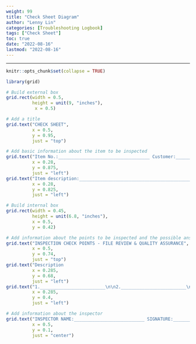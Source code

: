 ```yaml
---
weight: 99
title: "Check Sheet Diagram"
author: "Lenny Lin"
categories: [Troubleshooting Logbook]
tags: ["Check Sheet"]
toc: true
date: "2022-08-16"
lastmod: "2022-08-16"
---
```



<!--more-->

---

```r
knitr::opts_chunk$set(collapse = TRUE)
```

```r
library(grid)
```





```r
# Build external box
grid.rect(width = 0.5,
          height = unit(9, "inches"),
           x = 0.5)

# Add a title
grid.text("CHECK SHEET",
          x = 0.5,
          y = 0.95,
          just = "top")

# Add basic information about the item to be inspected
grid.text("Item No.:___________________________________ Customer:___________________________________",
          x = 0.28,
          y = 0.875,
          just = "left")
grid.text("Item description:________________________________________________________________________",
          x = 0.28,
          y = 0.825,
          just = "left")

# Build internal box
grid.rect(width = 0.45,
          height = unit(6.8, "inches"),
          x = 0.5,
          y = 0.42)

# Add information about the points to be inspected and the possible answers
grid.text("INSPECTION CHECK POINTS - FILE REVIEW & QUALITY ASSURANCE",
          x = 0.5,
          y = 0.74,
          just = "top")
grid.text("Description                                                     YES               NO               N/A               Comments",
          x = 0.285,
          y = 0.68,
          just = "left")
grid.text("1._________________________\n\n2._________________________\n\n3._________________________\n\n4._________________________\n\n5._________________________\n\n6._________________________\n\n7._________________________\n\n8._________________________\n\n9._________________________\n\n10.________________________",
          x = 0.285,
          y = 0.4,
          just = "left")

# Add information about the inspector
grid.text("INSPECTOR NAME:___________________________ SIGNATURE:___________________________",
          x = 0.5,
          y = 0.1,
          just = "center")
```


